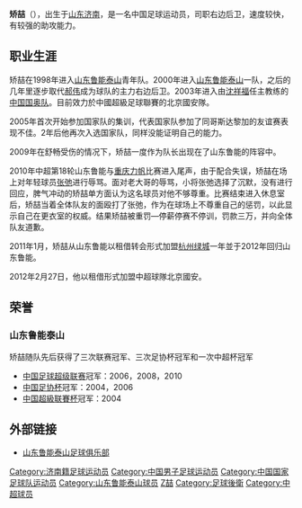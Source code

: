 {{noteta|G1=足球}}{{Football player infobox
| playername = 矫喆
| image = 
| fullname = 矫喆
| height = 181厘米
| nickname = 
| dateofbirth = {{Birth date and age|year=1981|month=8|day=21}}
| cityofbirth = [[山东|山东]][[济南|济南]]
| countryofbirth = {{flagicon|CHN}}[[中国|中国]]
| currentclub = 
| clubnumber = 
| position = [[后卫_(足球)|后卫]]
| youthyears = 1998-1999年
| youthclubs = [[山东鲁能泰山|山东鲁能泰山]]
| years = 2000-2012年<br>2011年<br>2012年<br>2013-2014年<br>2014-
| clubs = [[山东鲁能泰山|山东鲁能泰山]]<br>→[[杭州绿城|杭州绿城]](租借)<br>→[[北京国安|北京国安]](租借)<br>[[青岛中能|青岛中能]]<br>[[太原中优嘉怡|太原中优嘉怡]]
| caps(goals) = 213 （2）<br>26 (0)<br>2 (0)<br>11 (0)<br>10 (0)
| nationalyears = 2003-2004年<br>2005-2009年
| nationalteam = {{flagicon|CHN}}[[中国国奥队|中国国奥队]]<br>{{flagicon|CHN}}[[中国国家足球队|中国]]
| nationalcaps(goals) = <br> 5 (0)
| pcupdate = 2014年11月2日 
| ntupdate = 
| manageryears =
| managerclubs =
}}

'''矫喆'''（{{bd|1981年|8月21日|catIdx=Jiao,矫}}），出生于[[山东|山东]][[济南|济南]]，是一名中国足球运动员，司职右边后卫，速度较快，有较强的助攻能力。

==职业生涯==
矫喆在1998年进入[[山东鲁能泰山|山东鲁能泰山]]青年队。2000年进入[[山东鲁能泰山|山东鲁能泰山]]一队，之后的几年里逐步取代[[郝伟|郝伟]]成为球队的主力右边后卫。2003年进入由[[沈祥福|沈祥福]]任主教练的[[中国国奥队|中国国奥队]]。目前效力於中國超級足球聯賽的北京國安隊。

2005年首次开始参加国家队的集训，代表国家队参加了同哥斯达黎加的友谊赛表现不佳。2年后他再次入选国家队，同样没能证明自己的能力。

2009年在舒畅受伤的情况下，矫喆一度作为队长出现在了山东鲁能的阵容中。

2010年中超第18轮山东鲁能与[[重庆力帆|重庆力帆]]比赛进入尾声，由于配合失误，矫喆在场上对年轻球员[[张弛|张弛]]进行辱骂。面对老大哥的辱骂，小将张弛选择了沉默，没有进行回应，脾气冲动的矫喆单方面认为这名球员对他不够尊重。比赛结束进入休息室后，矫喆当着全体队友的面殴打了张弛，作为在球场上不尊重自己的惩罚，以此显示自己在更衣室的权威。结果矫喆被重罚—停薪停赛不停训，罚款三万，并向全体队友道歉。

2011年1月，矫喆从山东鲁能以租借转会形式加盟[[杭州绿城|杭州绿城]]一年並于2012年回归山东鲁能。

2012年2月27日，他以租借形式加盟中超球隊北京國安。

==荣誉==
===山东鲁能泰山===
矫喆随队先后获得了三次联赛冠军、三次足协杯冠军和一次中超杯冠军
*[[中国足球超级联赛|中国足球超级联赛]]冠军：2006，2008，2010
*[[中国足协杯|中国足协杯]]冠军：2004，2006
*[[中国超級联賽杯|中国超級联賽杯]]冠军：2004
==外部链接==
*[https://web.archive.org/web/20090620050924/http://www.lnts.com.cn/official/datumshow.asp?datumid=26 山东鲁能泰山足球俱乐部]

{{2000年山东鲁能泰山名单}}
{{2001年山东鲁能泰山名单}}
{{2002年山东鲁能泰山名单}}
{{2003年山东鲁能泰山名单}}
{{2004年山东鲁能泰山名单}}
{{2005年山东鲁能泰山名单}}
{{2006年山东鲁能泰山名单}}
{{2007年山东鲁能泰山名单}}
{{2008年山东鲁能泰山名单}}
{{2009年山东鲁能泰山名单}}
{{2010年中超分类名单山东}}
{{2011年中超分类名单杭州}}
{{2012年中超分类名单北京}}
{{2013年中超分类名单青岛}}
{{2014年中甲分类名单中能}}
{{2014年中乙分类名单太原嘉怡}}
{{2015年中甲分类名单内蒙古}}
{{2016年中甲分类名单内蒙古}}
{{2017年中甲分类名单石家庄}}
{{2018年中甲分类名单石家庄}}
{{2020年中甲分类名单北京人和}}

{{DEFAULTSORT:JIAO矫喆}}
[[Category:济南籍足球运动员|Category:济南籍足球运动员]]
[[Category:中国男子足球运动员|Category:中国男子足球运动员]]
[[Category:中国国家足球队运动员|Category:中国国家足球队运动员]]
[[Category:山东鲁能泰山球员|Category:山东鲁能泰山球员]]
[[Category:矫姓|Z喆]]
[[Category:足球後衛|Category:足球後衛]]
[[Category:中超球员|Category:中超球员]]